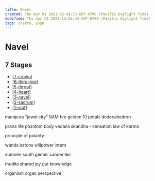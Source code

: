 ```yaml
---
title: Navel
created: Thu Apr 01 2021 02:41:53 GMT-0700 (Pacific Daylight Time)
modified: Thu Apr 01 2021 13:55:34 GMT-0700 (Pacific Daylight Time)
tags: chakra, yoga
---
```


# Navel

## 7 Stages

- [[7-crown]]
- [[6-third-eye]]
- [[5-throat]]
- [[4-heart]]
- [[3-navel]]
- [[2-sacrum]]
- [[1-root]]

manipura "jewel city"
RAM
fire
golden
10 petals
dodecahedron

prana
life
phantom body
vedana skandha - sensation
law of karma

principle of polarity

wands batons
willpower
intent

summer
south
gemini
cancer
leo

mudita
shared joy
gut
knowledge

organism
organ perspective

[//begin]: # 'Autogenerated link references for markdown compatibility'
[7-crown]: 7-crown 'Crown'
[6-third-eye]: 6-third-eye 'Third Eye'
[5-throat]: 5-throat 'Throat'
[4-heart]: 4-heart 'Heart'
[3-navel]: 3-navel 'Navel'
[2-sacrum]: 2-sacrum 'Sacrum'
[1-root]: 1-root 'Root'
[//end]: # 'Autogenerated link references'
